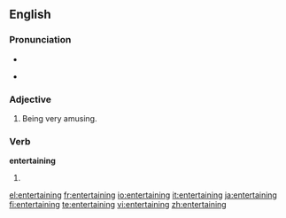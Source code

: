 ==English==

===Pronunciation===
* {{audio|en-us-entertaining.ogg|Audio (US)}}

* {{rhymes|eɪnɪŋ}}

===Adjective===
{{en-adj}}

# Being very amusing.

===Verb===
'''entertaining'''

# {{present participle of|[[entertain]]}}

[[el:entertaining]]
[[fr:entertaining]]
[[io:entertaining]]
[[it:entertaining]]
[[ja:entertaining]]
[[fi:entertaining]]
[[te:entertaining]]
[[vi:entertaining]]
[[zh:entertaining]]